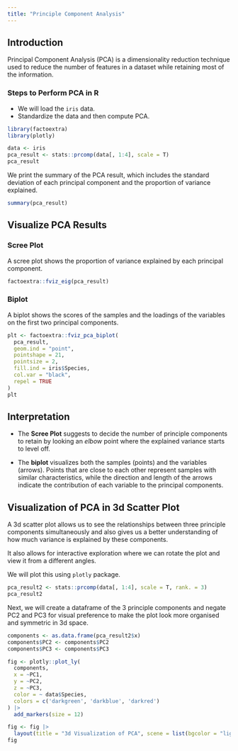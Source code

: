 ```yaml
---
title: "Principle Component Analysis"
---
```


## Introduction

Principal Component Analysis (PCA) is a dimensionality reduction technique used to reduce the number of features in a dataset while retaining most of the information.

### Steps to Perform PCA in R

-   We will load the `iris` data.
-   Standardize the data and then compute PCA.

```r
library(factoextra)
library(plotly)

data <- iris
pca_result <- stats::prcomp(data[, 1:4], scale = T)
pca_result
```

We print the summary of the PCA result, which includes the standard deviation of each principal component and the proportion of variance explained.

```r
summary(pca_result)
```

## Visualize PCA Results

### Scree Plot

A scree plot shows the proportion of variance explained by each principal component.

```r
factoextra::fviz_eig(pca_result)
```

### Biplot

A biplot shows the scores of the samples and the loadings of the variables on the first two principal components.

```r
plt <- factoextra::fviz_pca_biplot(
  pca_result,
  geom.ind = "point",
  pointshape = 21,
  pointsize = 2,
  fill.ind = iris$Species,
  col.var = "black",
  repel = TRUE
)
plt
```

## Interpretation

-   The **Scree Plot** suggests to decide the number of principle components to retain by looking an *elbow* point where the explained variance starts to level off.

-   The **biplot** visualizes both the samples (points) and the variables (arrows). Points that are close to each other represent samples with similar characteristics, while the direction and length of the arrows indicate the contribution of each variable to the principal components.

## Visualization of PCA in 3d Scatter Plot

A 3d scatter plot allows us to see the relationships between three principle components simultaneously and also gives us a better understanding of how much variance is explained by these components.

It also allows for interactive exploration where we can rotate the plot and view it from a different angles.

We will plot this using `plotly` package.

```r

pca_result2 <- stats::prcomp(data[, 1:4], scale = T, rank. = 3)
pca_result2
```

Next, we will create a dataframe of the 3 principle components and negate PC2 and PC3 for visual preference to make the plot look more organised and symmetric in 3d space.

```r
components <- as.data.frame(pca_result2$x)
components$PC2 <- components$PC2
components$PC3 <- components$PC3
```

```r
fig <- plotly::plot_ly(
  components,
  x = ~PC1,
  y = ~PC2,
  z = ~PC3,
  color = ~ data$Species,
  colors = c('darkgreen', 'darkblue', 'darkred')
) |>
  add_markers(size = 12)

fig <- fig |>
  layout(title = "3d Visualization of PCA", scene = list(bgcolor = "lightgray"))
fig
```
